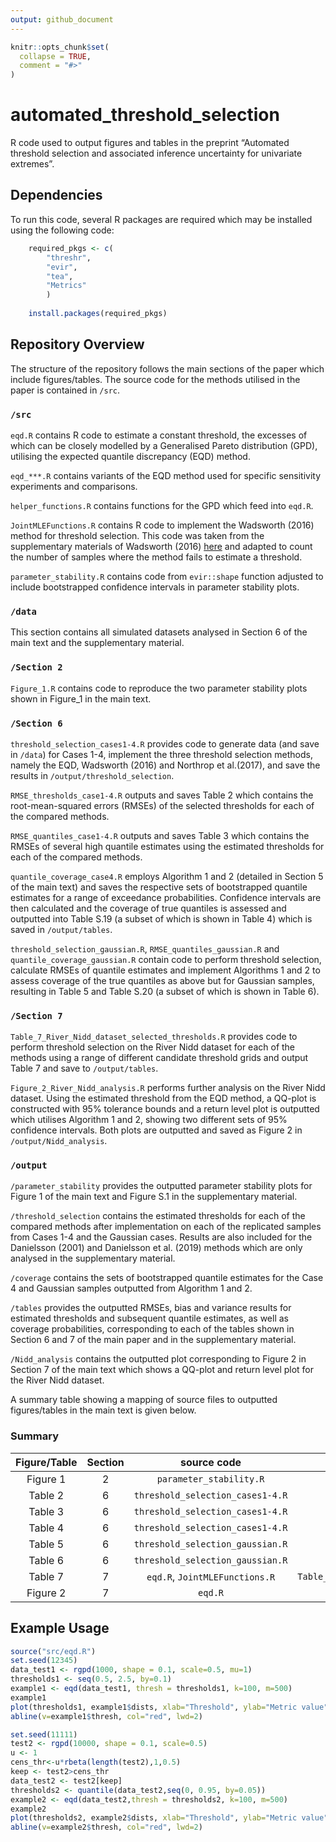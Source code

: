 ```yaml
---
output: github_document
---
```


<!-- README.md is generated from README.Rmd. Please edit that file -->

```r
knitr::opts_chunk$set(
  collapse = TRUE,
  comment = "#>"
)
```

# automated_threshold_selection

<!-- badges: start -->
<!-- badges: end -->

R code used to output figures and tables in the preprint "Automated threshold selection and associated inference uncertainty for univariate extremes".

## Dependencies
To run this code, several R packages are required which may be installed using the following code:

```r
    required_pkgs <- c(
        "threshr",
        "evir",
        "tea",
        "Metrics"
        )
        
    install.packages(required_pkgs)

```

## Repository Overview
The structure of the repository follows the main sections of the paper which include figures/tables. The source code for the methods utilised in the paper is contained in `/src`. 

### `/src`

`eqd.R` contains R code to estimate a constant threshold, the excesses of which can be closely modelled by a Generalised Pareto distribution (GPD), utilising the expected quantile discrepancy (EQD) method.

`eqd_***.R` contains variants of the EQD method used for specific sensitivity experiments and comparisons.    

`helper_functions.R` contains functions for the GPD which feed into `eqd.R`.

`JointMLEFunctions.R` contains R code to implement the Wadsworth (2016) method for threshold selection. This code was taken from the supplementary materials of Wadsworth (2016) [here](https://www.tandfonline.com/doi/abs/10.1080/00401706.2014.998345) and adapted to count the number of samples where the method fails to estimate a threshold.  

`parameter_stability.R` contains code from `evir::shape` function adjusted to include bootstrapped confidence intervals in parameter stability plots.

### `/data`

This section contains all simulated datasets analysed in Section 6 of the main text and the supplementary material.

### `/Section 2`

`Figure_1.R` contains code to reproduce the two parameter stability plots shown in Figure_1 in the main text.

### `/Section 6`

`threshold_selection_cases1-4.R` provides code to generate data (and save in `/data`) for Cases 1-4, implement the three threshold selection methods, namely the EQD, Wadsworth (2016) and Northrop et al.(2017), and save the results in `/output/threshold_selection`.

`RMSE_thresholds_case1-4.R` outputs and saves Table 2 which contains the root-mean-squared errors (RMSEs) of the selected thresholds for each of the compared methods.

`RMSE_quantiles_case1-4.R` outputs and saves Table 3 which contains the RMSEs of several high quantile estimates using the estimated thresholds for each of the compared methods.

`quantile_coverage_case4.R` employs Algorithm 1 and 2 (detailed in Section 5 of the main text) and saves the respective sets of bootstrapped quantile estimates for a range of exceedance probabilities. Confidence intervals are then calculated and the coverage of true quantiles is assessed and outputted into Table S.19 (a subset of which is shown in Table 4) which is saved in `/output/tables`.

`threshold_selection_gaussian.R`, `RMSE_quantiles_gaussian.R` and `quantile_coverage_gaussian.R` contain code to perform threshold selection, calculate RMSEs of quantile estimates and implement Algorithms 1 and 2 to assess coverage of the true quantiles as above but for Gaussian samples, resulting in Table 5 and Table S.20 (a subset of which is shown in Table 6).

### `/Section 7`

`Table_7_River_Nidd_dataset_selected_thresholds.R` provides code to perform threshold selection on the River Nidd dataset for each of the methods using a range of different candidate threshold grids and output Table 7 and save to `/output/tables`.

`Figure_2_River_Nidd_analysis.R` performs further analysis on the River Nidd dataset. Using the estimated threshold from the EQD method, a QQ-plot is constructed with 95% tolerance bounds and a return level plot is outputted which utilises Algorithm 1 and 2, showing two different sets of 95% confidence intervals. Both plots are outputted and saved as Figure 2 in `/output/Nidd_analysis`. 

### `/output`

`/parameter_stability` provides the outputted parameter stability plots for Figure 1 of the main text and Figure S.1 in the supplementary material.

`/threshold_selection` contains the estimated thresholds for each of the compared methods after implementation on each of the replicated samples from Cases 1-4 and the Gaussian cases. Results are also included for the Danielsson (2001) and Danielsson et al. (2019) methods which are only analysed in the supplementary material.

`/coverage` contains the sets of bootstrapped quantile estimates for the Case 4 and Gaussian samples outputted from Algorithm 1 and 2.

`/tables` provides the outputted RMSEs, bias and variance results for estimated thresholds and subsequent quantile estimates, as well as coverage probabilities, corresponding to each of the tables shown in Section 6 and 7 of the main paper and in the supplementary material.

`/Nidd_analysis` contains the outputted plot corresponding to Figure 2 in Section 7 of the main text which shows a QQ-plot and return level plot for the River Nidd dataset.

A summary table showing a mapping of source files to outputted figures/tables in the main text is given below.

### Summary

| Figure/Table | Section | source code | code to output | 
| :-----: | :-----: | :-----: | :-----: |
| Figure 1 | 2 | `parameter_stability.R` | `Figure_1.R` |
| Table 2 | 6 |`threshold_selection_cases1-4.R` | `RMSE_thresholds_case1-4.R` |
| Table 3 | 6 |`threshold_selection_cases1-4.R` | `RMSE_quantiles_case1-4.R` |
| Table 4 | 6 | `threshold_selection_cases1-4.R` | `quantile_coverage_case4.R` |
| Table 5 | 6 | `threshold_selection_gaussian.R` | `RMSE_quantiles_gaussian.R` |
| Table 6 | 6 | `threshold_selection_gaussian.R` | `quantile_coverage_gaussian.R` |
| Table 7 | 7 | `eqd.R`, `JointMLEFunctions.R` | `Table_7_River_Nidd_dataset_selected_thresholds.R` |
| Figure 2 | 7 | `eqd.R` | `Figure_2_River_Nidd_analysis.R` |


## Example Usage 

```r

source("src/eqd.R")
set.seed(12345)
data_test1 <- rgpd(1000, shape = 0.1, scale=0.5, mu=1)
thresholds1 <- seq(0.5, 2.5, by=0.1)
example1 <- eqd(data_test1, thresh = thresholds1, k=100, m=500)
example1
plot(thresholds1, example1$dists, xlab="Threshold", ylab="Metric value")
abline(v=example1$thresh, col="red", lwd=2)

set.seed(11111)
test2 <- rgpd(10000, shape = 0.1, scale=0.5)
u <- 1
cens_thr<-u*rbeta(length(test2),1,0.5)
keep <- test2>cens_thr
data_test2 <- test2[keep]
thresholds2 <- quantile(data_test2,seq(0, 0.95, by=0.05))
example2 <- eqd(data_test2,thresh = thresholds2, k=100, m=500)
example2
plot(thresholds2, example2$dists, xlab="Threshold", ylab="Metric value")
abline(v=example2$thresh, col="red", lwd=2)
```
